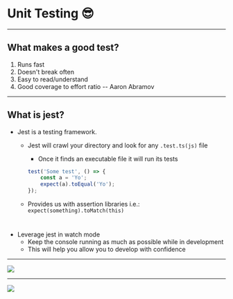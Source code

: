
# Unit Testing :sunglasses:

---

## What makes a good test?

1.  Runs fast
2.  Doesn't break often
3.  Easy to read/understand
4.  Good coverage to effort ratio
    -- Aaron Abramov

---

## What is jest?

-   Jest is a testing framework.

    -   Jest will crawl your directory and look for any `.test.ts(js)` file

        -   Once it finds an executable file it will run its tests

        ```jsx
        test('Some test', () => {
            const a = 'Yo';
            expect(a).toEqual('Yo');
        });
        ```

    -   Provides us with assertion libraries i.e.: `expect(something).toMatch(this)`

#

-   Leverage jest in watch mode
    -   Keep the console running as much as possible while in development
    -   This will help you allow you to develop with confidence

---

<Image src='./assets/images/add.png' />

---

<Image src='./assets/images/addtest.png' />
